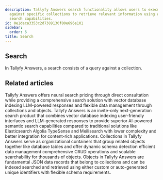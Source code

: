 ```yaml
---
description: Tallyfy Answers search functionality allows users to execute queries
  against specific collections to retrieve relevant information using advanced neural
  search capabilities.
id: 0e1daca3353c2d7389130f80e696e101
sidebar:
  order: 5
title: Search
---
```


## Search


In Tallyfy Answers, a search consists of a query against a collection.



<PageTree />


## Related articles
<CardGrid>
<LinkTitleCard header="<b>Answers > Pricing for Answers neural search</b>" href="/products/answers/pricing/" > Tallyfy Answers offers neural search pricing through direct consultation while providing a comprehensive search solution with vector database indexing LLM-powered responses and flexible data management through collections and objects. </LinkTitleCard>
<LinkTitleCard header="<b>Overview</b>" href="/products/answers/" > Tallyfy Answers is an invite-only next-generation search product that combines vector database indexing user-friendly interfaces and LLM-generated responses to provide superior AI-powered semantic search capabilities compared to traditional solutions like Elasticsearch Algolia TypeSense and Meilisearch with lower complexity and better integration for content-rich applications. </LinkTitleCard>
<LinkTitleCard header="<b>Answers > Collections</b>" href="/products/answers/collections/" > Collections in Tallyfy Answers serve as organizational containers that group related objects together like database tables and offer dynamic schema detection efficient data management comprehensive CRUD operations and scalable searchability for thousands of objects. </LinkTitleCard>
<LinkTitleCard header="<b>Answers > Objects</b>" href="/products/answers/objects/" > Objects in Tallyfy Answers are fundamental JSON data records that belong to collections and can be indexed searched and retrieved using either custom or auto-generated unique identifiers with flexible schema requirements. </LinkTitleCard>
</CardGrid>